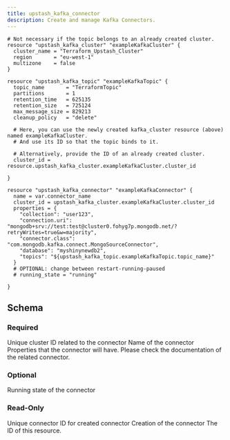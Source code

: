 ```yaml
---
title: upstash_kafka_connector
description: Create and manage Kafka Connectors.
---
```


<RequestExample>

```hcl example.tf
# Not necessary if the topic belongs to an already created cluster.
resource "upstash_kafka_cluster" "exampleKafkaCluster" {
  cluster_name = "Terraform_Upstash_Cluster"
  region       = "eu-west-1"
  multizone    = false
}

resource "upstash_kafka_topic" "exampleKafkaTopic" {
  topic_name       = "TerraformTopic"
  partitions       = 1
  retention_time   = 625135
  retention_size   = 725124
  max_message_size = 829213
  cleanup_policy   = "delete"

  # Here, you can use the newly created kafka_cluster resource (above) named exampleKafkaCluster.
  # And use its ID so that the topic binds to it.

  # Alternatively, provide the ID of an already created cluster.
  cluster_id = resource.upstash_kafka_cluster.exampleKafkaCluster.cluster_id

}

resource "upstash_kafka_connector" "exampleKafkaConnector" {
  name = var.connector_name
  cluster_id = upstash_kafka_cluster.exampleKafkaCluster.cluster_id
  properties = {
    "collection": "user123",
    "connection.uri": "mongodb+srv://test:test@cluster0.fohyg7p.mongodb.net/?retryWrites=true&w=majority",
    "connector.class": "com.mongodb.kafka.connect.MongoSourceConnector",
    "database": "myshinynewdb2",
    "topics": "${upstash_kafka_topic.exampleKafkaTopic.topic_name}"
  }
  # OPTIONAL: change between restart-running-paused
  # running_state = "running"

}
```

</RequestExample>

## Schema

### Required

<ParamField query="cluster_id" type="string" required>
  Unique cluster ID related to the connector
</ParamField>

<ParamField query="name" type="string" required>
  Name of the connector
</ParamField>

<ParamField query="properties" type="map(string)" required>
  Properties that the connector will have. Please check the documentation of the
  related connector.
</ParamField>

### Optional

<ParamField query="running_state" type="string">
  Running state of the connector
</ParamField>

### Read-Only

<ResponseField name="cluster_id" type="string">
  Unique connector ID for created connector
</ResponseField>

<ResponseField name="creation_time" type="number">
  Creation of the connector
</ResponseField>

<ResponseField name="id" type="string">
  The ID of this resource.
</ResponseField>
